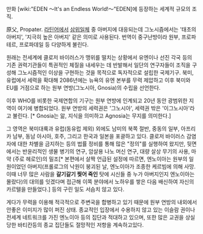 만화 [wiki:"EDEN 〜It's an Endless World!〜"EDEN]에 등장하는 세계적 규모의 조직.

原父, Propater. [[라틴어]]에서 [[삼위일체]] 중 아버지에 대응되는데 그노시즘에서는 '태초의 아버지', '지극히 높은 아버지' 같은 의미로 사용된다. 번역이 중구난방이라 원부, 프로파테르, 프로파데일 등 다양하게 불린다.
 
원래는 전세계에 클로저 바이러스가 맹위를 떨치는 상황에서 유엔이나 선진 각국 등의 기존 권력기관들이 특권적인 체질을 내세우는 데 반발해서 일단의 연구자들이 조직을 구성해 그노시즘적인 이상을 구현하는 것을 목적으로 독자적으로 설립한 국제기구. 북미, 유럽에서 세력을 확대해 2086년에는 뉴욕의 유엔 본부를 무력 제압하고 이후 북미와 EU를 거점으로 하는 원부 연방(그노시아, Gnosia)의 수립을 선언한다.
 
이후 WHO를 비롯한 국제연합의 기구는 원부 연방에 인계되고 20년 동안 광범위한 지역이 여기에 병합되었다. 원부 연방의 세력권은 '그노시아', 세력권 밖은 '이그노시아'라고 불린다. [* Gnosia는 앎, 지식을 의미하고 Agnosia는 무지를 의미한다.]

그 영역은 북미대륙과 유럽(동유럽 제외) 외에도 남미의 북쪽 절반, 중동의 일부, 아프리카 남부, 동남 아시아, 호주, 그리고 한국과 일본을 포괄하고 있다. 클로저 바이러스 감염자에 대한 차별을 금지하는 등의 법률 정비를 통해 많은 "정의"를 실행하여 왔지만, 뒷면에서는 반윤리적인 생물 병기의 연구, 암살용 나노 머신 연구, 대량 살상 무기의 사용, 마약 (주로 헤로인)의 밀조[* 본편에서 살짝 언급된 설정에 따르면, 엔노이아는 원부의 일원이었던 아버지(프롤로그의 낙원이 붕괴된 날, 엔노이아가 조종한 케르빔에 의해 사망. 이때 너무 많은 사람을 '''갈기갈기 찢어 죽인''' 탓에 시신들 중 누가 아버지인지 엔노이아는 몰랐다)의 대의를 잇겠다며 접근해 이쪽 분야에서 노하우를 쌓은 다음 배신하여 자신의 카르텔을 만들었다.] 등의 구린 일도 서슴치 않고 있다.

게다가 무력을 이용해 적극적으로 주변국을 합병하고 있기 때문에 원부 연방의 내외에서 안좋은 이미지가 많이 퍼진 상태. 종교적인 입장에서 수용하지 않고 있는 이슬람 권이나 전세계 네트워크를 가진 엔노이아 등의 집단과 적대하고 있으며, 또한 많은 교권을 상실당한 바티칸등의 종교 집단들도 절망적인 저항을 계속하고있다.
